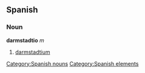 == Spanish == {{wikipediaAlt|darmstadtium}}
=== Noun ===
'''darmstadtio''' ''m''
# [[darmstadtium]]

[[Category:Spanish nouns]]
[[Category:Spanish elements]]